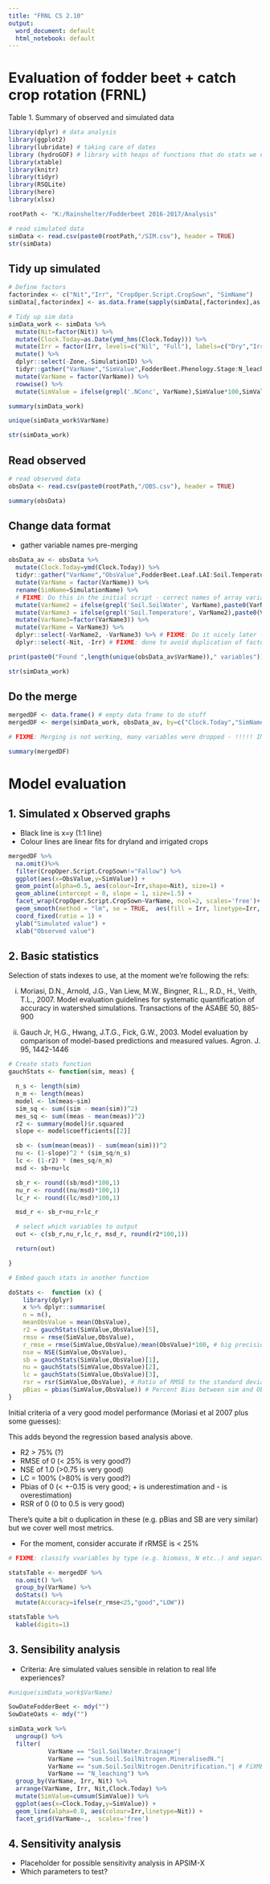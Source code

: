 ```yaml
---
title: "FRNL CS 2.10"
output:
  word_document: default
  html_notebook: default
---
```


# Evaluation of fodder beet + catch crop rotation (FRNL)

Table 1. Summary of observed and simulated data
```r
library(dplyr) # data analysis
library(ggplot2)
library(lubridate) # taking care of dates
library (hydroGOF) # library with heaps of functions that do stats we need
library(xtable)
library(knitr)
library(tidyr)
library(RSQLite)
library(here)
library(xlsx)
```

```r
rootPath <- "K:/Rainshelter/Fodderbeet 2016-2017/Analysis"
```

```r
# read simulated data
simData <- read.csv(paste0(rootPath,"/SIM.csv"), header = TRUE)
str(simData)
```

## Tidy up simulated

```r

# Define factors
factorindex <- c("Nit","Irr", "CropOper.Script.CropSown", "SimName")
simData[,factorindex] <- as.data.frame(sapply(simData[,factorindex],as.factor))

# Tidy up sim data
simData_work <- simData %>%
  mutate(Nit=factor(Nit)) %>%
  mutate(Clock.Today=as.Date(ymd_hms(Clock.Today))) %>%
  mutate(Irr = factor(Irr, levels=c("Nil", "Full"), labels=c("Dry","Irrig")))  %>%
  mutate() %>%
  dplyr::select(-Zone,-SimulationID) %>%
  tidyr::gather("VarName","SimValue",FodderBeet.Phenology.Stage:N_leaching) %>%
  mutate(VarName = factor(VarName)) %>%
  rowwise() %>%
  mutate(SimValue = ifelse(grepl('.NConc', VarName),SimValue*100,SimValue)) 

summary(simData_work)

unique(simData_work$VarName)


```


```r
str(simData_work)
```
## Read observed
```r
# read observed data
obsData <- read.csv(paste0(rootPath,"/OBS.csv"), header = TRUE)

summary(obsData)

```

## Change data format

- gather variable names pre-merging

```r
obsData_av <- obsData %>%
  mutate(Clock.Today=ymd(Clock.Today)) %>%
  tidyr::gather("VarName","ObsValue",FodderBeet.Leaf.LAI:Soil.Temperature.7) %>% # FIXME: find automated way of identifying variables and ignore factors when gathering
  mutate(VarName = factor(VarName)) %>%
  rename(SimName=SimulationName) %>%
  # FIXME: Do this in the initial script - correct names of array variables for merging
  mutate(VarName2 = ifelse(grepl('Soil.SoilWater', VarName),paste0(VarName,"."),as.character(VarName))) %>%
  mutate(VarName3 = ifelse(grepl('Soil.Temperature', VarName2),paste0(VarName2,"."),as.character(VarName2))) %>%
  mutate(VarName3=factor(VarName3)) %>%
  mutate(VarName = VarName3) %>%
  dplyr::select(-VarName2, -VarName3) %>% # FIXME: Do it nicely later - the OR syntax did not work
  dplyr::select(-Nit, -Irr) # FIXME: done to avoid duplication of factor labels during merge - fix it

print(paste0("Found ",length(unique(obsData_av$VarName))," variables"))

```

```r
str(simData_work)
```

## Do the merge
```r
mergedDF <- data.frame() # empty data frame to do stuff
mergedDF <- merge(simData_work, obsData_av, by=c("Clock.Today","SimName","VarName"))

# FIXME: Merging is not working, many variables were dropped - !!!!! IMPORTANT !!!!!

summary(mergedDF)
```

# Model evaluation

## 1. Simulated x Observed graphs

- Black line is x=y (1:1 line)
- Colour lines are linear fits for dryland and irrigated crops

```r

mergedDF %>%
  na.omit()%>%
  filter(CropOper.Script.CropSown!="Fallow") %>%
  ggplot(aes(x=ObsValue,y=SimValue)) +
  geom_point(alpha=0.5, aes(colour=Irr,shape=Nit), size=1) +
  geom_abline(intercept = 0, slope = 1, size=1.5) +
  facet_wrap(CropOper.Script.CropSown~VarName, ncol=2, scales='free')+
  geom_smooth(method = "lm", se = TRUE,  aes(fill = Irr, linetype=Irr, colour=Irr), alpha=0.1) +
  coord_fixed(ratio = 1) +
  ylab("Simulated value") +
  xlab("Observed value")


```

## 2. Basic statistics

Selection of stats indexes to use, at the moment we're following the refs:

(i) Moriasi, D.N., Arnold, J.G., Van Liew, M.W., Bingner, R.L., R.D., H., Veith, T.L., 2007. Model evaluation guidelines for systematic quantification of accuracy in watershed simulations. Transactions of the ASABE 50, 885-900

(ii) Gauch Jr, H.G., Hwang, J.T.G., Fick, G.W., 2003. Model evaluation by comparison of model-based predictions and measured values. Agron. J. 95, 1442-1446

```r

# Create stats function
gauchStats <- function(sim, meas) {

  n_s <- length(sim)
  n_m <- length(meas)
  model <- lm(meas~sim)
  sim_sq <- sum((sim - mean(sim))^2)
  mes_sq <- sum((meas - mean(meas))^2)
  r2 <- summary(model)$r.squared
  slope <- model$coefficients[[2]]

  sb <- (sum(mean(meas)) - sum(mean(sim)))^2
  nu <- (1-slope)^2 * (sim_sq/n_s)
  lc <- (1-r2) * (mes_sq/n_m)
  msd <- sb+nu+lc

  sb_r <- round((sb/msd)*100,1)
  nu_r <- round((nu/msd)*100,1)
  lc_r <- round((lc/msd)*100,1)

  msd_r <- sb_r+nu_r+lc_r

  # select which variables to output
  out <- c(sb_r,nu_r,lc_r, msd_r, round(r2*100,1))

  return(out)

}
```



```r
# Embed gauch stats in another function 

doStats <-  function (x) {
    library(dplyr)
    x %>% dplyr::summarise(
    n = n(),
    meanObsValue = mean(ObsValue),
    r2 = gauchStats(SimValue,ObsValue)[5],
    rmse = rmse(SimValue,ObsValue),
    r_rmse = rmse(SimValue,ObsValue)/mean(ObsValue)*100, # big precision to enable cretrial of selection
    nse = NSE(SimValue,ObsValue),
    sb = gauchStats(SimValue,ObsValue)[1],
    nu = gauchStats(SimValue,ObsValue)[2],
    lc = gauchStats(SimValue,ObsValue)[3],
    rsr = rsr(SimValue,ObsValue), # Ratio of RMSE to the standard deviation of the ObsValueervations
    pBias = pbias(SimValue,ObsValue)) # Percent Bias between sim and ObsValue, with treatment of missing values.
}
```

Initial criteria of a very good model performance (Moriasi et al 2007 plus some guesses):

This adds beyond the regression based analysis above.

- R2 > 75% (?)
- RMSE of 0 (< 25% is very good?)
- NSE of 1.0 (>0.75 is very good)
- LC = 100% (>80% is very good?)
- Pbias of 0 (< +-0.15 is very good; + is underestimation and - is overestimation)
- RSR of 0 (0 to 0.5 is very good)

There's quite a bit o duplication in these (e.g. pBias and SB are very similar) but we cover well most metrics.

- For the moment, consider accurate if rRMSE is < 25%

```r

# FIXME: classify vvariables by type (e.g. biomass, N etc..) and separate stats and maps accordingly

statsTable <- mergedDF %>%
  na.omit() %>%
  group_by(VarName) %>%
  doStats() %>%
  mutate(Accuracy=ifelse(r_rmse<25,"good","LOW")) 

statsTable %>%
  kable(digits=1)

```

## 3. Sensibility analysis

- Criteria: Are simulated values sensible in relation to real life experiences?

```r

#unique(simData_work$VarName)

SowDateFodderBeet <- mdy("")
SowDateOats <- mdy("")

simData_work %>%
  ungroup() %>%
  filter(
           VarName == "Soil.SoilWater.Drainage"|
           VarName == "sum.Soil.SoilNitrogen.MineralisedN."|
           VarName == "sum.Soil.SoilNitrogen.Denitrification."| # FiXME: Prepare a list of variables
           VarName == "N_leaching") %>%
  group_by(VarName, Irr, Nit) %>%
  arrange(VarName, Irr, Nit,Clock.Today) %>% 
  mutate(SimValue=cumsum(SimValue)) %>%
  ggplot(aes(x=Clock.Today,y=SimValue)) +
  geom_line(alpha=0.8, aes(colour=Irr,linetype=Nit)) +
  facet_grid(VarName~.,  scales='free')
```


## 4. Sensitivity analysis

- Placeholder for possible sensitivity analysis in APSIM-X
- Which parameters to test?

```r

```

